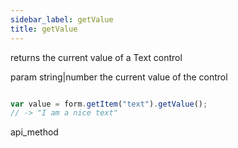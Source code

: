 ```yaml
---
sidebar_label: getValue
title: getValue
---
```



          


<Short>
 returns the current value of a Text control




</Short>



param   string|number     the current value of the control

~~~js

var value = form.getItem("text").getValue();
// -> "I am a nice text"


~~~
 api_method

<Descr>





</Descr>

